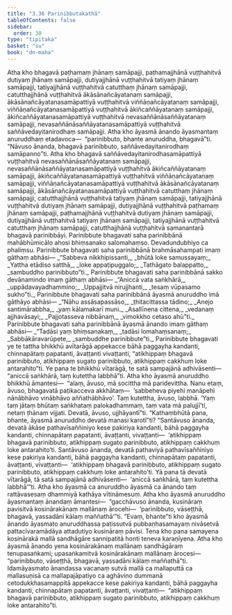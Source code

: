 ```yaml
---
title: "3.36 Parinibbutakathā"
tableOfContents: false
sidebar:
  order: 30
type: "tipitaka"
basket: "su"
book: "dn-maha"
---
```



<DynamicBreadcrumb />

<Division number="219" book="dn-maha">

<Paragraph number="487" book="dn-maha">
Atha kho bhagavā paṭhamaṃ jhānaṃ samāpajji, paṭhamajjhānā vuṭṭhahitvā dutiyaṃ jhānaṃ samāpajji, dutiyajjhānā vuṭṭhahitvā tatiyaṃ jhānaṃ samāpajji, tatiyajjhānā vuṭṭhahitvā catutthaṃ jhānaṃ samāpajji, catutthajjhānā vuṭṭhahitvā ākāsānañcāyatanaṃ samāpajji, ākāsānañcāyatanasamāpattiyā vuṭṭhahitvā viññāṇañcāyatanaṃ samāpajji, viññāṇañcāyatanasamāpattiyā vuṭṭhahitvā ākiñcaññāyatanaṃ samāpajji, ākiñcaññāyatanasamāpattiyā vuṭṭhahitvā nevasaññānāsaññāyatanaṃ samāpajji, nevasaññānāsaññāyatanasamāpattiyā vuṭṭhahitvā saññāvedayitanirodhaṃ samāpajji.
</Paragraph>

<Paragraph number="488" book="dn-maha">
Atha kho āyasmā ānando āyasmantaṃ anuruddhaṃ etadavoca—  “parinibbuto, bhante anuruddha, bhagavā”ti. “Nāvuso ānanda, bhagavā parinibbuto, saññāvedayitanirodhaṃ samāpanno”ti.
</Paragraph>

<Paragraph number="489" book="dn-maha">
Atha kho bhagavā saññāvedayitanirodhasamāpattiyā vuṭṭhahitvā nevasaññānāsaññāyatanaṃ samāpajji, nevasaññānāsaññāyatanasamāpattiyā vuṭṭhahitvā ākiñcaññāyatanaṃ samāpajji, ākiñcaññāyatanasamāpattiyā vuṭṭhahitvā viññāṇañcāyatanaṃ samāpajji, viññāṇañcāyatanasamāpattiyā vuṭṭhahitvā ākāsānañcāyatanaṃ samāpajji, ākāsānañcāyatanasamāpattiyā vuṭṭhahitvā catutthaṃ jhānaṃ samāpajji, catutthajjhānā vuṭṭhahitvā tatiyaṃ jhānaṃ samāpajji, tatiyajjhānā vuṭṭhahitvā dutiyaṃ jhānaṃ samāpajji, dutiyajjhānā vuṭṭhahitvā paṭhamaṃ jhānaṃ samāpajji, paṭhamajjhānā vuṭṭhahitvā dutiyaṃ jhānaṃ samāpajji, dutiyajjhānā vuṭṭhahitvā tatiyaṃ jhānaṃ samāpajji, tatiyajjhānā vuṭṭhahitvā catutthaṃ jhānaṃ samāpajji, catutthajjhānā vuṭṭhahitvā samanantarā bhagavā parinibbāyi.
</Paragraph>

</Division>
<Division number="220" book="dn-maha">

<Paragraph number="490" book="dn-maha">
Parinibbute bhagavati saha parinibbānā mahābhūmicālo ahosi bhiṃsanako salomahaṃso. Devadundubhiyo ca phaliṃsu. Parinibbute bhagavati saha parinibbānā brahmāsahampati imaṃ gāthaṃ abhāsi—
</Paragraph>

<Paragraph number="491" type="verses" book="dn-maha">
_“Sabbeva nikkhipissanti,_  
_bhūtā loke samussayaṃ;_  
_Yattha etādiso satthā,_  
_loke appaṭipuggalo;_  
_Tathāgato balappatto,_  
_sambuddho parinibbuto”ti._  

</Paragraph>

</Division>
<Division number="221" book="dn-maha">

<Paragraph number="492" book="dn-maha">
Parinibbute bhagavati saha parinibbānā sakko devānamindo imaṃ gāthaṃ abhāsi—
</Paragraph>

<Paragraph number="493" type="verses" book="dn-maha">
_“Aniccā vata saṅkhārā,_  
_uppādavayadhammino;_  
_Uppajjitvā nirujjhanti,_  
_tesaṃ vūpasamo sukho”ti._  

</Paragraph>

</Division>
<Division number="222" book="dn-maha">

<Paragraph number="494" book="dn-maha">
Parinibbute bhagavati saha parinibbānā āyasmā anuruddho imā gāthāyo abhāsi—
</Paragraph>

<Paragraph number="495" type="verses" book="dn-maha">
_“Nāhu assāsapassāso,_  
_ṭhitacittassa tādino;_  
_Anejo santimārabbha,_  
_yaṃ kālamakarī muni._  

</Paragraph>

<Paragraph number="496" type="verses" book="dn-maha">
_Asallīnena cittena,_  
_vedanaṃ ajjhavāsayi;_  
_Pajjotasseva nibbānaṃ,_  
_vimokkho cetaso ahū”ti._  

</Paragraph>

</Division>
<Division number="223" book="dn-maha">

<Paragraph number="497" book="dn-maha">
Parinibbute bhagavati saha parinibbānā āyasmā ānando imaṃ gāthaṃ abhāsi—
</Paragraph>

<Paragraph number="498" type="verses" book="dn-maha">
_“Tadāsi yaṃ bhiṃsanakaṃ,_  
_tadāsi lomahaṃsanaṃ;_  
_Sabbākāravarūpete,_  
_sambuddhe parinibbute”ti._  

</Paragraph>

</Division>
<Division number="224" book="dn-maha">

<Paragraph number="499" book="dn-maha">
Parinibbute bhagavati ye te tattha bhikkhū avītarāgā appekacce bāhā paggayha kandanti, chinnapātaṃ papatanti, āvaṭṭanti vivaṭṭanti, “atikhippaṃ bhagavā parinibbuto, atikhippaṃ sugato parinibbuto, atikhippaṃ cakkhuṃ loke antarahito”ti. Ye pana te bhikkhū vītarāgā, te satā sampajānā adhivāsenti—  “aniccā saṅkhārā, taṃ kutettha labbhā”ti.
</Paragraph>

</Division>
<Division number="225" book="dn-maha">

<Paragraph number="500" book="dn-maha">
Atha kho āyasmā anuruddho bhikkhū āmantesi—  “alaṃ, āvuso, mā socittha mā paridevittha. Nanu etaṃ, āvuso, bhagavatā paṭikacceva akkhātaṃ—  ‘sabbeheva piyehi manāpehi nānābhāvo vinābhāvo aññathābhāvo’. Taṃ kutettha, āvuso, labbhā. ‘Yaṃ taṃ jātaṃ bhūtaṃ saṅkhataṃ palokadhammaṃ, taṃ vata mā palujjī’ti, netaṃ ṭhānaṃ vijjati. Devatā, āvuso, ujjhāyantī”ti. “Kathaṃbhūtā pana, bhante, āyasmā anuruddho devatā manasi karotī”ti?
</Paragraph>

<Paragraph number="501" book="dn-maha">
“Santāvuso ānanda, devatā ākāse pathavīsaññiniyo kese pakiriya kandanti, bāhā paggayha kandanti, chinnapātaṃ papatanti, āvaṭṭanti, vivaṭṭanti—  ‘atikhippaṃ bhagavā parinibbuto, atikhippaṃ sugato parinibbuto, atikhippaṃ cakkhuṃ loke antarahito’ti. Santāvuso ānanda, devatā pathaviyā pathavīsaññiniyo kese pakiriya kandanti, bāhā paggayha kandanti, chinnapātaṃ papatanti, āvaṭṭanti, vivaṭṭanti—  ‘atikhippaṃ bhagavā parinibbuto, atikhippaṃ sugato parinibbuto, atikhippaṃ cakkhuṃ loke antarahito’ti. Yā pana tā devatā vītarāgā, tā satā sampajānā adhivāsenti—  ‘aniccā saṅkhārā, taṃ kutettha labbhā’”ti. Atha kho āyasmā ca anuruddho āyasmā ca ānando taṃ rattāvasesaṃ dhammiyā kathāya vītināmesuṃ.
</Paragraph>

</Division>
<Division number="226" book="dn-maha">

<Paragraph number="502" book="dn-maha">
Atha kho āyasmā anuruddho āyasmantaṃ ānandaṃ āmantesi—  “gacchāvuso ānanda, kusināraṃ pavisitvā kosinārakānaṃ mallānaṃ ārocehi—  ‘parinibbuto, vāseṭṭhā, bhagavā, yassadāni kālaṃ maññathā’”ti. “Evaṃ, bhante”ti kho āyasmā ānando āyasmato anuruddhassa paṭissutvā pubbaṇhasamayaṃ nivāsetvā pattacīvaramādāya attadutiyo kusināraṃ pāvisi. Tena kho pana samayena kosinārakā mallā sandhāgāre sannipatitā honti teneva karaṇīyena. Atha kho āyasmā ānando yena kosinārakānaṃ mallānaṃ sandhāgāraṃ tenupasaṅkami; upasaṅkamitvā kosinārakānaṃ mallānaṃ ārocesi—  “parinibbuto, vāseṭṭhā, bhagavā, yassadāni kālaṃ maññathā”ti. Idamāyasmato ānandassa vacanaṃ sutvā mallā ca mallaputtā ca mallasuṇisā ca mallapajāpatiyo ca aghāvino dummanā cetodukkhasamappitā appekacce kese pakiriya kandanti, bāhā paggayha kandanti, chinnapātaṃ papatanti, āvaṭṭanti, vivaṭṭanti—  “atikhippaṃ bhagavā parinibbuto, atikhippaṃ sugato parinibbuto, atikhippaṃ cakkhuṃ loke antarahito”ti.
</Paragraph>
</Division>